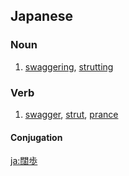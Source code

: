==Japanese==
{{ja-kanjitab|かつ|ほ|k1=かっ|k2=ぽ|yomi=on}}

===Noun===
{{ja-noun|かっぽ}}

# [[swaggering]], [[strutting]]

===Verb===
{{ja-verb-suru|かっぽ}}

# [[swagger]], [[strut]], [[prance]]

====Conjugation====
{{ja-suru|かっぽ}}

[[ja:闊歩]]